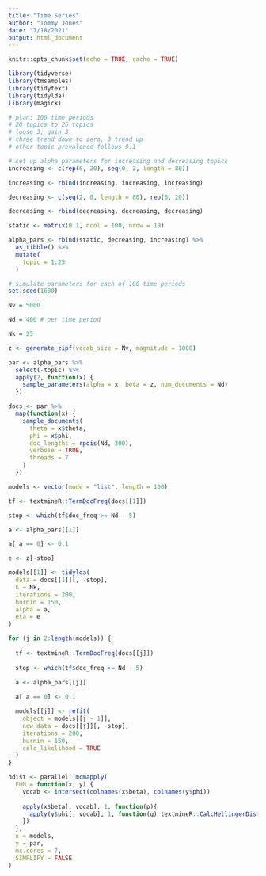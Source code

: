 ```yaml
---
title: "Time Series"
author: "Tommy Jones"
date: "7/18/2021"
output: html_document
---
```


```r
knitr::opts_chunk$set(echo = TRUE, cache = TRUE)
```

```r
library(tidyverse)
library(tmsamples)
library(tidytext)
library(tidylda)
library(magick)

```


```r


# plan: 100 time periods
# 20 topics to 25 topics
# loose 3, gain 3
# three trend down to zero, 3 trend up
# other topic prevalence follows 0.1

# set up alpha parameters for increasing and decreasing topics
increasing <- c(rep(0, 20), seq(0, 2, length = 80))

increasing <- rbind(increasing, increasing, increasing)

decreasing <- c(seq(2, 0, length = 80), rep(0, 20))

decreasing <- rbind(decreasing, decreasing, decreasing)

static <- matrix(0.1, ncol = 100, nrow = 19)

alpha_pars <- rbind(static, decreasing, increasing) %>%
  as_tibble() %>%
  mutate(
    topic = 1:25
  )

# simulate parameters for each of 100 time periods
set.seed(1600)

Nv = 5000

Nd = 400 # per time period

Nk = 25

z <- generate_zipf(vocab_size = Nv, magnitude = 1000)

par <- alpha_pars %>%
  select(-topic) %>%
  apply(2, function(x) {
    sample_parameters(alpha = x, beta = z, num_documents = Nd)
  })

docs <- par %>%
  map(function(x) {
    sample_documents(
      theta = x$theta,
      phi = x$phi,
      doc_lengths = rpois(Nd, 300),
      verbose = TRUE,
      threads = 7
    )
  })


```

```r

models <- vector(mode = "list", length = 100)

tf <- textmineR::TermDocFreq(docs[[1]])

stop <- which(tf$doc_freq >= Nd - 5)

a <- alpha_pars[[1]]

a[ a == 0] <- 0.1

e <- z[-stop]

models[[1]] <- tidylda(
  data = docs[[1]][, -stop],
  k = Nk,
  iterations = 200,
  burnin = 150,
  alpha = a,
  eta = e
)

for (j in 2:length(models)) {
  
  tf <- textmineR::TermDocFreq(docs[[j]])
  
  stop <- which(tf$doc_freq >= Nd - 5)
  
  a <- alpha_pars[[j]]

  a[ a == 0] <- 0.1

  models[[j]] <- refit(
    object = models[[j - 1]],
    new_data = docs[[j]][, -stop],
    iterations = 200,
    burnin = 150,
    calc_likelihood = TRUE
  )
}

```

```r

hdist <- parallel::mcmapply(
  FUN = function(x, y) {
    vocab <- intersect(colnames(x$beta), colnames(y$phi))
    
    apply(x$beta[, vocab], 1, function(p){
      apply(y$phi[, vocab], 1, function(q) textmineR::CalcHellingerDist(p, q))
    })
  },
  x = models,
  y = par,
  mc.cores = 7,
  SIMPLIFY = FALSE
)


```

